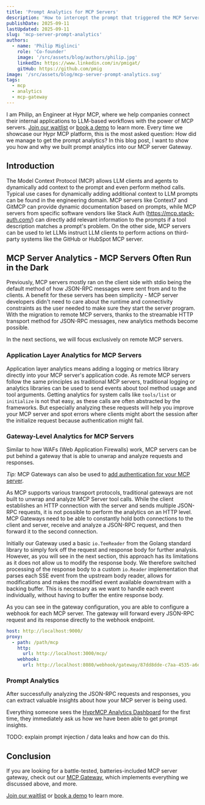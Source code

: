 ```yaml
---
title: 'Prompt Analytics for MCP Servers'
description: 'How to intercept the prompt that triggered the MCP Server tool call for MCP prompt analytics.'
publishDate: 2025-09-11
lastUpdated: 2025-09-11
slug: 'mcp-server-prompt-analytics'
authors:
  - name: 'Philip Miglinci'
    role: 'Co-founder'
    image: '/src/assets/blog/authors/philip.jpg'
    linkedIn: https://www.linkedin.com/in/pmigat/
    gitHub: https://github.com/pmig
image: '/src/assets/blog/mcp-server-prompt-analytics.svg'
tags:
  - mcp
  - analytics
  - mcp-gateway
---
```




I am Philip, an Engineer at Hypr MCP, where we help companies connect their internal applications to LLM-based workflows with the power of MCP servers.
[Join our waitlist](/waitlist) or [book a demo](https://cal.glasskube.com/team/hyprmcp/demo) to learn more.
Every time we showcase our Hypr MCP platform, this is the most asked question: How did we manage to get the prompt analytics?
In this blog post, I want to show you how and why we built prompt analytics into our MCP server Gateway.

## Introduction

The Model Context Protocol (MCP) allows LLM clients and agents to dynamically add context to the prompt and even perform method calls.
Typical use cases for dynamically adding additional context to LLM prompts can be found in the engineering domain.
MCP servers like Context7 and GitMCP can provide dynamic documentation based on prompts, while MCP servers from specific software vendors like
Stack Auth (https://mcp.stack-auth.com/) can directly add relevant information to the prompts if a tool description matches a prompt's problem.
On the other side, MCP servers can be used to let LLMs instruct LLM clients to perform actions on third-party systems like the GitHub or HubSpot MCP server.

## MCP Server Analytics - MCP Servers Often Run in the Dark

Previously, MCP servers mostly ran on the client side with stdio being the default method of how JSON-RPC messages were sent from and to the clients.
A benefit for these servers has been simplicity - MCP server developers didn't need to care about the runtime and connectivity constraints as the user needed to make sure they start the server program.
With the migration to remote MCP servers, thanks to the streamable HTTP transport method for JSON-RPC messages, new analytics methods become possible.

In the next sections, we will focus exclusively on remote MCP servers.

### Application Layer Analytics for MCP Servers

Application layer analytics means adding a logging or metrics library directly into your MCP server's application code.
As remote MCP servers follow the same principles as traditional MCP servers, traditional logging or analytics libraries can be used to send events about tool method usage and tool arguments.
Getting analytics for system calls like `tools/list` or `initialize` is not that easy, as these calls are often abstracted by the frameworks.
But especially analyzing these requests will help you improve your MCP server and spot errors where clients might abort the session after the initialize request because authentication might fail.

### Gateway-Level Analytics for MCP Servers

Similar to how WAFs (Web Application Firewalls) work, MCP servers can be put behind a gateway that is able to unwrap and analyze requests and responses.

_Tip:_ MCP Gateways can also be used to [add authentication for your MCP server](/blog/mcp-server-authentication/).

As MCP supports various transport protocols, traditional gateways are not built to unwrap and analyze MCP Server tool calls.
While the client establishes an HTTP connection with the server and sends multiple JSON-RPC requests, it is not possible to perform the analytics on an HTTP level.
MCP Gateways need to be able to constantly hold both connections to the client and server, receive and analyze a JSON-RPC request, and then forward it to the second connection.

Initially our Gateway used a basic `io.TeeReader` from the Golang standard library to simply fork off the request and response body for further analysis.
However, as you will see in the next section, this approach has its limitations as it does not allow us to modify the response body.
We therefore switched processing of the response body to a custom `io.Reader` implementation that parses each SSE event from the upstream body reader, allows for modifications and makes the modified event available downstream with a backing buffer.
This is necessary as we want to handle each event individually, without having to buffer the entire response body.

As you can see in the gateway configuration, you are able to configure a webhook for each MCP server.
The gateway will forward every JSON-RPC request and its response directly to the webhook endpoint.

```yaml
host: http://localhost:9000/
proxy:
  - path: /path/mcp
    http:
      url: http://localhost:3000/mcp/
    webhook:
      url: http://localhost:8080/webhook/gateway/87dd8dde-c7aa-4535-a6d7-3b313ffb1d0c
```

### Prompt Analytics

After successfully analyzing the JSON-RPC requests and responses, you can extract valuable insights about how your MCP server is being used.

Everything someone sees the [HyprMCP Analytics Dashboard](/mcp-analytics/) for the first time, they immediately ask us how we have been able to get prompt insights.


<ThemedImage
  lightSrc={promptAnalyticsLight}
  darkSrc={promptAnalyticsDark}
  alt="HyprMCP Prompt Analytics"
  class="w-14 h-9"
/>



TODO: explain prompt injection / data leaks and how can do this.

## Conclusion

If you are looking for a battle-tested, batteries-included MCP server gateway, check out our [MCP Gateway](https://github.com/hyprmcp/mcp-gateway), which implements everything we discussed above, and more.

[Join our waitlist](/waitlist) or [book a demo](https://cal.glasskube.com/team/hyprmcp/demo) to learn more.
